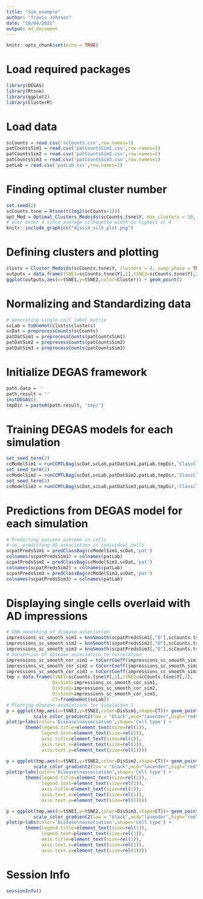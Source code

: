 ```yaml
---
title: "Sim_example"
author: "Travis Johnson"
date: "10/04/2021"
output: md_document
---
```


```r
knitr::opts_chunk$set(echo = TRUE)
```

# Load required packages
```r
library(DEGAS)
library(Rtsne)
library(ggplot2)
library(ClusterR)
```

# Load data
```r
scCounts = read.csv('scCounts.csv',row.names=1)
patCountsSim1 = read.csv('patCountsSim1.csv',row.names=1)
patCountsSim2 = read.csv('patCountsSim2.csv',row.names=1)
patCountsSim3 = read.csv('patCountsSim3.csv',row.names=1)
patLab = read.csv('patLab.csv',row.names=1)
```

# Finding optimal cluster number
```r
set.seed(2)
scCounts.tsne = Rtsne(t(log2(scCounts+1)))
opt_Med = Optimal_Clusters_Medoids(scCounts.tsne$Y, max_clusters = 10, criterion = "silhouette",distance_metric="euclidean")
# User enter 4 since average silhouette width is highest at 4
knitr::include_graphics("dissim_silh_plot.png")
```

# Defining clusters and plotting
```r
clusts = Cluster_Medoids(scCounts.tsne$Y, clusters = 4, swap_phase = TRUE, verbose = F)
outputs = data.frame(tSNE1=scCounts.tsne$Y[,1],tSNE2=scCounts.tsne$Y[,2],Cluster=factor(clusts$clusters))
ggplot(outputs,aes(x=tSNE1,y=tSNE2,color=Cluster)) + geom_point()
```

# Normalizing and Standardizing data
```r
# Generating single cell label matrix
scLab = toOneHot(clusts$clusters)
scDat = preprocessCounts(scCounts)
patDatSim1 = preprocessCounts(patCountsSim1)
patDatSim2 = preprocessCounts(patCountsSim2)
patDatSim3 = preprocessCounts(patCountsSim3)
```

# Initialize DEGAS framework
```r
path.data = ''
path.result = ''
initDEGAS()
tmpDir = paste0(path.result, 'tmp/')
```

# Training DEGAS models for each simulation
```r
set_seed_term(2)
ccModelSim1 = runCCMTLBag(scDat,scLab,patDatSim1,patLab,tmpDir,'ClassClass','DenseNet',3,5)
set_seed_term(2)
ccModelSim2 = runCCMTLBag(scDat,scLab,patDatSim2,patLab,tmpDir,'ClassClass','DenseNet',3,5)
set_seed_term(2)
ccModelSim3 = runCCMTLBag(scDat,scLab,patDatSim3,patLab,tmpDir,'ClassClass','DenseNet',3,5)
```

# Predictions from DEGAS model for each simulation
```r
# Predicting patient outcome in cells
# ie, predicting AD association in individual cells
scpatPredsSim1 = predClassBag(ccModelSim1,scDat,'pat')
colnames(scpatPredsSim1) = colnames(patLab)
scpatPredsSim2 = predClassBag(ccModelSim2,scDat,'pat')
colnames(scpatPredsSim2) = colnames(patLab)
scpatPredsSim3 = predClassBag(ccModelSim3,scDat,'pat')
colnames(scpatPredsSim3) = colnames(patLab)
```

# Displaying single cells overlaid with AD impressions
```r
# kNN smoothing of disease association
impressions_sc_smooth_sim1 = knnSmooth(scpatPredsSim1[,"D"],scCounts.tsne$Y)
impressions_sc_smooth_sim2 = knnSmooth(scpatPredsSim2[,"D"],scCounts.tsne$Y)
impressions_sc_smooth_sim3 = knnSmooth(scpatPredsSim3[,"D"],scCounts.tsne$Y)
# Conversion of disease association to correlation
impressions_sc_smooth_cor_sim1 = toCorrCoeff(impressions_sc_smooth_sim1)
impressions_sc_smooth_cor_sim2 = toCorrCoeff(impressions_sc_smooth_sim2)
impressions_sc_smooth_cor_sim3 = toCorrCoeff(impressions_sc_smooth_sim3)
tmp = data.frame(tSNE1=scCounts.tsne$Y[,1],tSNE2=scCounts.tsne$Y[,2],
                 DisSim1=impressions_sc_smooth_cor_sim1,
                 DisSim2=impressions_sc_smooth_cor_sim2,
                 DisSim3=impressions_sc_smooth_cor_sim3,
                 CT=fromOneHot(scLab))
# Plotting disease assoiations for simulaiton 1
p = ggplot(tmp,aes(x=tSNE1,y=tSNE2,color=DisSim1,shape=CT))+ geom_point() + 
          scale_color_gradient2(low = "black",mid="lavender",high="red")
plot(p+labs(color='Disease\nassociation',shape='Cell type') +
       theme(legend.title=element_text(size=rel(1)),
             legend.text=element_text(size=rel(1)),
             axis.title=element_text(size=rel(1)),
             axis.text.x=element_text(size=rel(1)),
             axis.text.y=element_text(size=rel(1))))

p = ggplot(tmp,aes(x=tSNE1,y=tSNE2,color=DisSim2,shape=CT))+ geom_point() + 
          scale_color_gradient2(low = "black",mid="lavender",high="red")
plot(p+labs(color='Disease\nassociation',shape='Cell type') +
       theme(legend.title=element_text(size=rel(1)),
             legend.text=element_text(size=rel(1)),
             axis.title=element_text(size=rel(1)),
             axis.text.x=element_text(size=rel(1)),
             axis.text.y=element_text(size=rel(1))))

p = ggplot(tmp,aes(x=tSNE1,y=tSNE2,color=DisSim3,shape=CT))+ geom_point() + 
          scale_color_gradient2(low = "black",mid="lavender",high="red")
plot(p+labs(color='Disease\nassociation',shape='Cell type') +
       theme(legend.title=element_text(size=rel(1)),
             legend.text=element_text(size=rel(1)),
             axis.title=element_text(size=rel(1)),
             axis.text.x=element_text(size=rel(1)),
             axis.text.y=element_text(size=rel(1))))


```

# Session Info
```r
sessionInfo()
```









